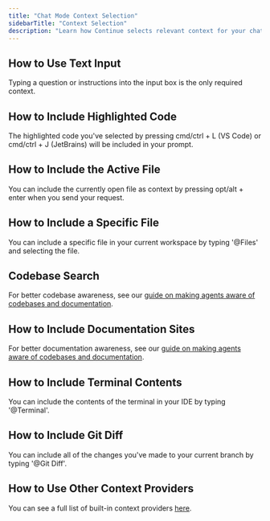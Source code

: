 ```yaml
---
title: "Chat Mode Context Selection"
sidebarTitle: "Context Selection"
description: "Learn how Continue selects relevant context for your chat requests, including text input, highlighted code, active files."
---
```


## How to Use Text Input

Typing a question or instructions into the input box is the only required context.

## How to Include Highlighted Code

The highlighted code you've selected by pressing cmd/ctrl + L (VS Code) or cmd/ctrl + J (JetBrains) will be included in your prompt.

## How to Include the Active File

You can include the currently open file as context by pressing opt/alt + enter when you send your request.

## How to Include a Specific File

You can include a specific file in your current workspace by typing '@Files' and selecting the file.

## Codebase Search

For better codebase awareness, see our [guide on making agents aware of codebases and documentation](/guides/codebase-documentation-awareness).

## How to Include Documentation Sites

For better documentation awareness, see our [guide on making agents aware of codebases and documentation](/guides/codebase-documentation-awareness).

## How to Include Terminal Contents

You can include the contents of the terminal in your IDE by typing '@Terminal'.

## How to Include Git Diff

You can include all of the changes you've made to your current branch by typing '@Git Diff'.

## How to Use Other Context Providers

You can see a full list of built-in context providers [here](/customize/deep-dives/custom-providers).
